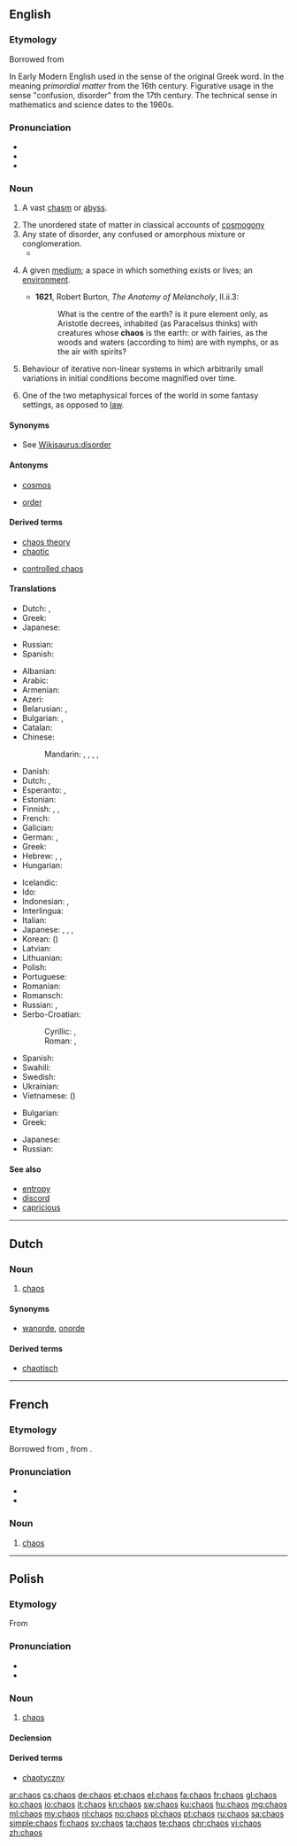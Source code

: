 {{also|Chaos}}
==English==

{{slim-wikipedia|Chaos (disambiguation)}}

===Etymology===
Borrowed from {{etyl|grc|en}} {{term|χάος||vast chasm, void|tr=khaos|lang=grc|sc=polytonic}}

In Early Modern English used in the sense of the original Greek word. In the meaning ''primordial matter'' from the 16th century. Figurative usage in the sense "confusion, disorder" from the 17th century. The technical sense in mathematics and science dates to the 1960s.

===Pronunciation===
* {{IPA|/ˈkeɪ.ɒs/}}
* {{audio|en-us-chaos.ogg|Audio (US)}}
* {{rhymes|eɪɒs}}

===Noun===
{{en-noun|-|es}}

# {{context|obsolete|lang=en}} A vast [[chasm]] or [[abyss]].
# The unordered state of matter in classical accounts of [[cosmogony]]
# Any state of disorder, any confused or amorphous mixture or conglomeration.
#* {{quote-book|title=Adam, the Baby, and the Man from Mars‎|page=54|author=Irwin Edman|year=1977|passage=or out of these chaoses order may be made, out of this ferment a clear wine of life. There are '''chaoses''' that have gone too far for retrieval}}
# {{context|obsolete|rare|lang=en}} A given [[medium]]; a space in which something exists or lives; an [[environment]].
#* '''1621''', Robert Burton, ''The Anatomy of Melancholy'', II.ii.3:
#*: What is the centre of the earth? is it pure element only, as Aristotle decrees, inhabited (as Paracelsus thinks) with creatures whose '''chaos''' is the earth: or with fairies, as the woods and waters (according to him) are with nymphs, or as the air with spirits?
# {{context|mathematics|lang=en}} Behaviour of iterative non-linear systems in which arbitrarily small variations in initial conditions become magnified over time.
# {{context|fantasy|lang=en}} One of the two metaphysical forces of the world in some fantasy settings, as opposed to [[law]].

====Synonyms====
* See [[Wikisaurus:disorder]]

====Antonyms====
* {{sense|classical cosmogony}} [[cosmos]]
* {{sense|state of disorder}} [[order]]

====Derived terms====
{{rel-top|terms derived from chaos}}
* [[chaos theory]]
* [[chaotic]]
{{rel-mid}}
* [[controlled chaos]]
{{rel-bottom}}

====Translations====
{{trans-top|in classical cosmogony}}
* Dutch: {{t+|nl|chaos|m}}, {{t+|nl|baaierd|m}}
* Greek: {{t+|el|χάος|n|tr=cháos|sc=Grek}}
* Japanese: {{t|ja|混沌|tr=こんとん, konton|sc=Jpan}}
{{trans-mid}}
* Russian: {{t+|ru|хаос|m|tr=xáos, xaós|sc=Cyrl}}
* Spanish: {{t+|es|caos}}
{{trans-bottom}}

{{trans-top|state of disorder}}
* Albanian: {{t|sq|kaos|m}}
* Arabic: {{t|ar|فوضى|f|tr=fawDaa|sc=Arab}}
* Armenian: {{t|hy|քաոս|tr=k'aos|sc=Armn}}
* Azeri: {{t|az|hərc-mərclik}}
* Belarusian: {{t|be|хаос|m|tr=xaós|sc=Cyrl}}, {{t|be|хаас|m|tr=xáas|sc=Cyrl}}
* Bulgarian: {{t+|bg|хаос|m|tr=chaos|sc=Cyrl}}, {{t+|bg|безредие|n|tr=bezredie|sc=Cyrl}}
* Catalan: {{t|ca|caos|m}}
* Chinese:
*: Mandarin: {{t+|cmn|混沌|tr=hùndùn|sc=Hani}}, {{t|cmn|混亂|sc=Hani}}, {{t+|cmn|混乱|tr=hùnluàn|sc=Hani}}, {{t|cmn|渾沌|sc=Hani}}, {{t+|cmn|浑沌|tr=húndùn|sc=Hani}}
* Danish: {{t|da|kaos|n}}
* Dutch: {{t+|nl|chaos|m}}, {{t+|nl|wanorde|c}}
* Esperanto: {{t|eo|ĥaoso}}, {{t|eo|kaoso}}
* Estonian: {{t|et|kaos}}
* Finnish: {{t+|fi|kaaos}}, {{t|fi|epäjärjestys}}, {{t+|fi|sekasorto}}
* French: {{t+|fr|chaos|m}}
* Galician: {{t+|gl|caos|m}}
* German: {{t+|de|Unordnung|f}}, {{t+|de|Chaos|n}}
* Greek: {{t+|el|χάος|n|tr=cháos|sc=Grek}}
* Hebrew: {{t|he|תוהו|tr=tóhu|sc=Hebr}}, {{t|he|תוהו ובוהו|tr=tóhu vavóhu|sc=Hebr}}, {{t+|he|כאוס|tr=kéos|sc=Hebr}}
* Hungarian: {{t+|hu|káosz}}
{{trans-mid}}
* Icelandic: {{t+|is|ringulreið|f}}
* Ido: {{t+|io|kaoso}}
* Indonesian: {{t+|id|kekacauan}}, {{t+|id|prahara}}
* Interlingua: {{t|ia|chaos}}
* Italian: {{t+|it|caos|m}}
* Japanese: {{t+|ja|混乱|tr=こんらん, konran|sc=Jpan}}, {{t|ja|無秩序|tr=むちつじょ, muchitsujo|sc=Jpan}}, {{t|ja|混沌|tr=こんとん, konton|sc=Jpan}}, {{t|ja|カオス|tr=kaosu|sc=Jpan}}
* Korean: {{t+|ko|혼돈|tr=hondon|sc=Hang}} ({{t+|ko|混沌|sc=Kore}})
* Latvian: {{t|lv|haoss|m}}
* Lithuanian: {{t|lt|chaosas|m}}
* Polish: {{t+|pl|chaos|m}}
* Portuguese: {{t+|pt|caos|m}}
* Romanian: {{t+|ro|haos|n}}
* Romansch: {{t|rm|caos|m}}
* Russian: {{t+|ru|хаос|m|tr=xáos, xaós|sc=Cyrl}}, {{t+|ru|беспорядок|m|tr=besporjádok|sc=Cyrl}}
* Serbo-Croatian:
*: Cyrillic: {{qualifier|Bosnian, Serbian}} {{t|sh|хаос|m|sc=Cyrl}}, {{qualifier|Croatian}} {{t|sh|каос|m|sc=Cyrl}}
*: Roman: {{qualifier|Bosnian, Serbian}} {{t|sh|haos|m}}, {{qualifier|Croatian}} {{t|sh|kaos|m}}
* Spanish: {{t+|es|caos}}
* Swahili: {{t|sw|kesheshe}}
* Swedish: {{t+|sv|kaos|n}}
* Ukrainian: {{t|uk|хаос|m|tr=xaós|sc=Cyrl}}
* Vietnamese: {{t+|vi|hỗn loạn}} ({{t|vi|混亂}})
{{trans-bottom}}

{{trans-top|mathematics}}
* Bulgarian: {{t+|bg|хаос|m|tr=chaos|sc=Cyrl}}
* Greek: {{t+|el|χάος|n|tr=chàos|sc=Grek}}
{{trans-mid}}
* Japanese: {{t|ja|カオス|tr=kaosu}}
* Russian: {{t+|ru|хаос|m|tr=xáos, xaós|sc=Cyrl}}
{{trans-bottom}}

====See also====
* [[entropy]]
* [[discord]]
* [[capricious]]

----

==Dutch==

===Noun===
{{nl-noun|m|-|-}}

# [[#English|chaos]]

====Synonyms====
* [[wanorde]], [[onorde]]

====Derived terms====
* [[chaotisch]]

----

==French==

===Etymology===
Borrowed from {{etyl|la|fr}} {{term|chaos|lang=la}}, from {{etyl|grc|fr}} {{term|χάος|lang=grc}}.

===Pronunciation===
* {{IPA|/kao/|lang=fr}}
* {{audio|Fr-chaos.ogg|Audio}}

===Noun===
{{fr-noun|m|-}}

# [[#English|chaos]]

----

==Polish==

===Etymology===
From {{etyl|grc|pl}} {{term|χάος||vast chasm, void|tr=khaos|lang=grc|sc=polytonic}}

===Pronunciation===
* {{IPA|/ˈxaɔs̪/|lang=pl}}
* {{audio|Pl-chaos.ogg|Audio}}

===Noun===
{{pl-noun|m}}

# [[#English|chaos]]

====Declension====
{{pl-decl-noun-sing
|chaos
|chaosu
|chaosowi
|chaos
|chaosem
|chaosie
|chaosie
}}

====Derived terms====
* [[chaotyczny]]

[[ar:chaos]]
[[cs:chaos]]
[[de:chaos]]
[[et:chaos]]
[[el:chaos]]
[[fa:chaos]]
[[fr:chaos]]
[[gl:chaos]]
[[ko:chaos]]
[[io:chaos]]
[[it:chaos]]
[[kn:chaos]]
[[sw:chaos]]
[[ku:chaos]]
[[hu:chaos]]
[[mg:chaos]]
[[ml:chaos]]
[[my:chaos]]
[[nl:chaos]]
[[no:chaos]]
[[pl:chaos]]
[[pt:chaos]]
[[ru:chaos]]
[[sa:chaos]]
[[simple:chaos]]
[[fi:chaos]]
[[sv:chaos]]
[[ta:chaos]]
[[te:chaos]]
[[chr:chaos]]
[[vi:chaos]]
[[zh:chaos]]